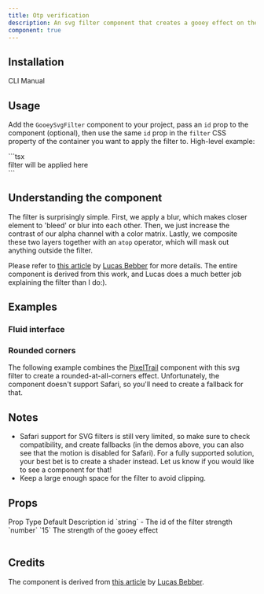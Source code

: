 ```yaml
---
title: Otp verification
description: An svg filter component that creates a gooey effect on the background. Can be used to create fluid interfaces or rounded-at-all-corners panels. Limited support for Safari.
component: true
---
```


<ComponentPreview name="otp-verification-demo" />

## Installation

<Tabs defaultValue="cli">

<TabsList>
  <TabsTrigger value="cli">CLI</TabsTrigger>
  <TabsTrigger value="manual">Manual</TabsTrigger>
</TabsList>
<TabsContent value="cli">

<InstallTabs
  command='shadcn@latest add "https://fancycomponents.dev/r/gooey-svg-filter.json"'
  npx
/>

</TabsContent>
<TabsContent value="manual">

<ComponentSource name="gooey-svg-filter" />

</TabsContent>
</Tabs>

## Usage

Add the `GooeySvgFilter` component to your project, pass an `id` prop to the component (optional), then use the same `id` prop in the `filter` CSS property of the container you want to apply the filter to. High-level example:

<CodeSnippet title="Goeey SVG Filter Example">
  ```tsx
  <GooeySvgFilter id="gooey-filter" />
  <div style={{ filter: "url(#gooey-filter)" }}>
    filter will be applied here
  </div>
  ```
</CodeSnippet>

## Understanding the component

The filter is surprisingly simple. First, we apply a blur, which makes closer element to 'bleed' or blur into each other. Then, we just increase the contrast of our alpha channel with a color matrix. Lastly, we composite these two layers together with an `atop` operator, which will mask out anything outside the filter.

Please refer to [this article](https://css-tricks.com/gooey-effect/) by [Lucas Bebber](https://lbebber.github.io/public/) for more details. The entire component is derived from this work, and Lucas does a much better job explaining the filter than I do:).

## Examples

### Fluid interface

<ComponentPreview name="gooey-svg-filter-menu-demo" />

### Rounded corners

The following example combines the [PixelTrail](/docs/components/background/pixel-trail) component with this svg filter to create a rounded-at-all-corners effect. Unfortunately, the component doesn't support Safari, so you'll need to create a fallback for that.

<ComponentPreview name="gooey-svg-filter-pixel-trail-demo" />

## Notes

- Safari support for SVG filters is still very limited, so make sure to check compatibility, and create fallbacks (in the demos above, you can also see that the motion is disabled for Safari). For a fully supported solution, your best bet is to create a shader instead. Let us know if you would like to see a component for that!
- Keep a large enough space for the filter to avoid clipping.

## Props

<Table>
  <TableHeader>
    <TableRow>
      <TableHead>Prop</TableHead>
      <TableHead>Type</TableHead>
      <TableHead>Default</TableHead>
      <TableHead>Description</TableHead>
    </TableRow>
  </TableHeader>
  <TableBody>
    <TableRow>
      <TableCell>id</TableCell>
      <TableCell>`string`</TableCell>
      <TableCell>-</TableCell>
      <TableCell>The id of the filter</TableCell>
    </TableRow>
    <TableRow>
      <TableCell>strength</TableCell>
      <TableCell>`number`</TableCell>
      <TableCell>`15`</TableCell>
      <TableCell>The strength of the gooey effect</TableCell>
    </TableRow>
  </TableBody>
</Table>

## Credits

The component is derived from [this article](https://css-tricks.com/gooey-effect/) by [Lucas Bebber](https://lbebber.github.io/public/).
